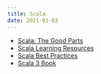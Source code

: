```yaml
---
title: Scala
date: 2021-01-03
---
```


- [Scala: The Good Parts](../scala-the-good-parts)
- [Scala Learning Resources](../scala-learning-resources)
- [Scala Best Practices](../scala-best-practices)
- [Scala 3 Book](https://docs.scala-lang.org/scala3/book/introduction.html)
